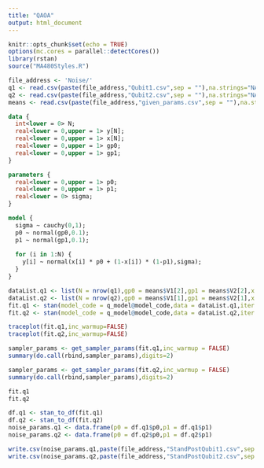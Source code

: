 ```yaml
---
title: "QAOA"
output: html_document
---
```


```r
knitr::opts_chunk$set(echo = TRUE)
options(mc.cores = parallel::detectCores())
library(rstan)
source("MA480Styles.R")
```


```r
file_address <- 'Noise/'
q1 <- read.csv(paste(file_address,"Qubit1.csv",sep = ""),na.strings="NA",header=TRUE)
q2 <- read.csv(paste(file_address,"Qubit2.csv",sep = ""),na.strings="NA",header=TRUE)
means <- read.csv(paste(file_address,"given_params.csv",sep = ""),na.strings="NA",header=FALSE)
```

```stan
data {
  int<lower = 0> N;
  real<lower = 0,upper = 1> y[N];
  real<lower = 0,upper = 1> x[N];
  real<lower = 0,upper = 1> gp0;
  real<lower = 0,upper = 1> gp1;
}

parameters {
  real<lower = 0,upper = 1> p0;
  real<lower = 0,upper = 1> p1;
  real<lower = 0> sigma;
}

model {
  sigma ~ cauchy(0,1);
  p0 ~ normal(gp0,0.1);
  p1 ~ normal(gp1,0.1);
  
  for (i in 1:N) {
    y[i] ~ normal(x[i] * p0 + (1-x[i]) * (1-p1),sigma);
  }
}
```


```r
dataList.q1 <- list(N = nrow(q1),gp0 = means$V1[2],gp1 = means$V2[2],x = q1$x,y = q1$y)
dataList.q2 <- list(N = nrow(q2),gp0 = means$V1[1],gp1 = means$V2[1],x = q2$x,y = q2$y)
fit.q1 <- stan(model_code = q_model@model_code,data = dataList.q1,iter = 10000,warmup = 2000, control = list(adapt_delta = 0.99))
fit.q2 <- stan(model_code = q_model@model_code,data = dataList.q2,iter = 10000,warmup = 2000, control = list(adapt_delta = 0.99))
```

```r
traceplot(fit.q1,inc_warmup=FALSE)
traceplot(fit.q2,inc_warmup=FALSE)
```

```r
sampler_params <- get_sampler_params(fit.q1,inc_warmup = FALSE)
summary(do.call(rbind,sampler_params),digits=2)

sampler_params <- get_sampler_params(fit.q2,inc_warmup = FALSE)
summary(do.call(rbind,sampler_params),digits=2)
```

```r
fit.q1
fit.q2
```


```r
df.q1 <- stan_to_df(fit.q1)
df.q2 <- stan_to_df(fit.q2)
noise_params.q1 <- data.frame(p0 = df.q1$p0,p1 = df.q1$p1)
noise_params.q2 <- data.frame(p0 = df.q2$p0,p1 = df.q2$p1)
```



```r
write.csv(noise_params.q1,paste(file_address,"StandPostQubit1.csv",sep = ""), row.names = FALSE)
write.csv(noise_params.q2,paste(file_address,"StandPostQubit2.csv",sep = ""), row.names = FALSE)
```























